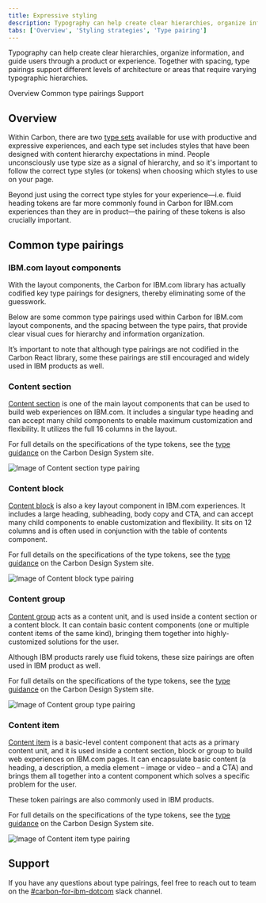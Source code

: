 ```yaml
---
title: Expressive styling
description: Typography can help create clear hierarchies, organize information, and guide users through a product or experience. Together with spacing, type pairings support different levels of architecture or areas that require varying typographic hierarchies.
tabs: ['Overview', 'Styling strategies', 'Type pairing']
---
```


<PageDescription>

Typography can help create clear hierarchies, organize information, and guide users through a product or experience. Together with spacing, type pairings support different levels of architecture or areas that require varying typographic hierarchies.

</PageDescription>

<AnchorLinks>

<AnchorLink>Overview</AnchorLink>
<AnchorLink>Common type pairings</AnchorLink>
<AnchorLink>Support</AnchorLink>

</AnchorLinks>

## Overview

Within Carbon, there are two [type sets](https://carbondesignsystem.com/guidelines/typography/type-sets) available for use with productive and expressive experiences, and each type set includes styles that have been designed with content hierarchy expectations in mind. People unconsciously use type size as a signal of hierarchy, and so it's important to follow the correct type styles (or tokens) when choosing which styles to use on your page.

Beyond just using the correct type styles for your experience—i.e. fluid heading tokens are far more commonly found in Carbon for IBM.com experiences than they are in product—the pairing of these tokens is also crucially important. 

## Common type pairings 

### IBM.com layout components 

With the layout components, the Carbon for IBM.com library has actually codified key type pairings for designers, thereby eliminating some of the guesswork.

Below are some common type pairings used within Carbon for IBM.com layout components, and the spacing between the type pairs, that provide clear visual cues for hierarchy and information organization.

It’s important to note that although type pairings are not codified in the Carbon React library, some these pairings are still encouraged and widely used in IBM products as well.

### Content section

[Content section](../components/content-section) is one of the main layout components that can be used to build web experiences on IBM.com. It includes a singular type heading and can accept many child components to enable maximum customization and flexibility. It utilizes the full 16 columns in the layout.

For full details on the specifications of the type tokens, see the [type guidance](https://carbondesignsystem.com/guidelines/typography/type-sets) on the Carbon Design System site.

![Image of Content section type pairing](../../../images/guidelines/expressive-theme/type-pairing/content_section_ex.png)

### Content block

[Content block](../components/content-block) is also a key layout component in IBM.com experiences. It includes a large heading, subheading, body copy and CTA, and can accept many child components to enable customization and flexibility. It sits on 12 columns and is often used in conjunction with the table of contents component.

For full details on the specifications of the type tokens, see the [type guidance](https://carbondesignsystem.com/guidelines/typography/type-sets) on the Carbon Design System site.

![Image of Content block type pairing](../../../images/guidelines/expressive-theme/type-pairing/content_block_ex.png)

### Content group

[Content group](../components/content-group) acts as a content unit, and is used inside a content section or a content block. It can contain basic content components (one or multiple content items of the same kind), bringing them together into highly-customized solutions for the user.

Although IBM products rarely use fluid tokens, these size pairings are often used in IBM product as well. 

For full details on the specifications of the type tokens, see the [type guidance](https://carbondesignsystem.com/guidelines/typography/type-sets) on the Carbon Design System site.

![Image of Content group type pairing](../../../images/guidelines/expressive-theme/type-pairing/content_group_ex.png)

### Content item

[Content item](../components/content-item) is a basic-level content component that acts as a primary content unit, and it is used inside a content section, block or group to build web experiences on IBM.com pages. It can encapsulate basic content (a heading, a description, a media element – image or video – and a CTA) and brings them all together into a content component which solves a specific problem for the user.

These token pairings are also commonly used in IBM products.

For full details on the specifications of the type tokens, see the [type guidance](https://carbondesignsystem.com/guidelines/typography/type-sets) on the Carbon Design System site.

![Image of Content item type pairing](../../../images/guidelines/expressive-theme/type-pairing/content_group_ex.png)

## Support

If you have any questions about type pairings, feel free to reach out to team on the [#carbon-for-ibm-dotcom](https://cognitive-app.slack.com/archives/C2PLX8GQ6) slack channel.
